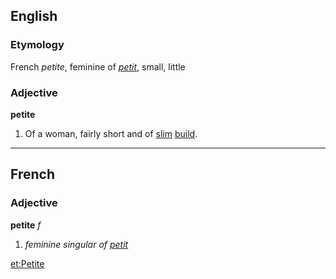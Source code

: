 ==English==
===Etymology===
French ''petite'', feminine of ''[[petit]]'', small, little

===Adjective===
'''petite'''

#Of a woman, fairly short and of [[slim]] [[build]].

----
==French==
===Adjective===
'''petite''' ''f''

#''feminine singular of [[petit]]''

[[et:Petite]]